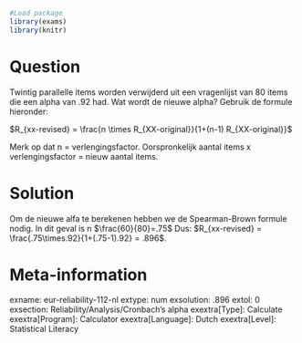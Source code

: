 ```r
#Load package
library(exams)
library(knitr)
```
Question
========
Twintig parallelle items worden verwijderd uit een vragenlijst van 80 items die een alpha van .92 had. Wat wordt de nieuwe alpha? Gebruik de formule hieronder:

$R_{xx-revised} = \frac{n \times R_{XX-original}}{1+(n-1) R_{XX-original}}$


Merk op dat n = verlengingsfactor. Oorspronkelijk aantal items x verlengingsfactor = nieuw aantal items.


Solution
========
Om de nieuwe alfa te berekenen hebben we de Spearman-Brown formule nodig. In dit geval is n $\frac{60}{80}=.75$
Dus: $R_{xx-revised} = \frac{.75\times.92}{1+(.75-1).92} = .896$.

Meta-information
================
exname: eur-reliability-112-nl
extype: num
exsolution: .896
extol: 0
exsection: Reliability/Analysis/Cronbach's alpha
exextra[Type]: Calculate
exextra[Program]: Calculator
exextra[Language]: Dutch
exextra[Level]: Statistical Literacy
